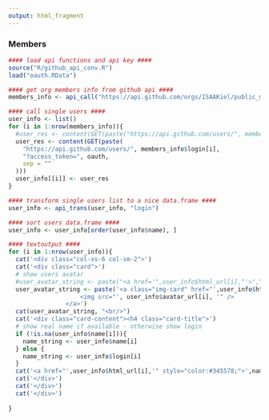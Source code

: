 ```yaml
---
output: html_fragment
---
```


<div class="row">
### Members

```r
#### load api functions and api key ####
source("R/github_api_conv.R")
load("oauth.RData")

#### get org members info from github api ####
members_info <- api_call("https://api.github.com/orgs/ISAAKiel/public_members", "login", oauth)

#### call single users ####
user_info <- list()
for (i in 1:nrow(members_info)){
  #user_res <- content(GET(paste("https://api.github.com/users/", members_info$login[i], sep = "")))
  user_res <- content(GET(paste(
    "https://api.github.com/users/", members_info$login[i], 
    "?access_token=", oauth, 
    sep = ""
  )))
  user_info[[i]] <- user_res
}

#### transform single users list to a nice data.frame ####
user_info <- api_trans(user_info, "login")

#### sort users data.frame ####
user_info <- user_info[order(user_info$name), ]
```

```r
#### textoutput ####
for (i in 1:nrow(user_info)){
  cat('<div class="col-xs-6 col-sm-2">')
  cat('<div class="card">')
  # show users avatar
  #user_avatar_string <- paste("<a href='",user_info$html_url[i],"'>","<img src='", user_info$avatar_url[i], "' alt='", user_info$login[i], "' width = 48></a> ")
  user_avatar_string <- paste('<a class="img-card" href="',user_info$html_url[i],'">
                    <img src="', user_info$avatar_url[i], '" />
                </a>')
  cat(user_avatar_string, "<br/>")
  cat('<div class="card-content"><h4 class="card-title">')
  # show real name if available - otherwise show login
  if (!is.na(user_info$name[i])){
    name_string <- user_info$name[i]
  } else {
    name_string <- user_info$login[i]
  }
  cat('<a href="',user_info$html_url[i],'" style="color:#345578;">',name_string, "</a></h4><br/>")
  cat('</div>')
  cat('</div>')
  cat('</div>')
  
}
```
</div>
